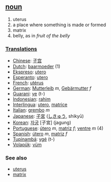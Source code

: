 == [[noun]] == 
# uterus
# a place where something is made or formed
# matrix
# belly, as in ''fruit of the belly''

=== [[Translations]] === 
* [[Chinese]]: [[子宫]]
* [[Dutch]]: [[baarmoeder]] (1)
* [[Ekspreso]]: [[utero]]
* [[Esperanto]]: [[utero]]
* [[French]]: [[utérus]] 
* [[German]]: [[Mutterleib]] ''m'', [[Gebärmutter]] ''f''
* [[Guarani]]: [[ye]] (t-)
* [[Indonesian]]: [[rahim]]
* [[Interlingua]]: [[utero]], [[matrice]]
* [[Italian]]: [[grembo]] ''m''
* [[Japanese]]: [[子宮]] ([[しきゅう]], shikyū)
* [[Korean]]: [[자궁]] [子宮] (jagung)
* [[Portuguese]]: [[útero]] ''m'', [[matriz]] ''f''; [[ventre]] ''m'' (4)
* [[Spanish]]: [[útero]] ''m'', [[matriz]] ''f''
* [[Tupinambá]]: [[ygé]] (t-)
* [[Volapük]]: [[vüm]]

=== See also ===
*[[uterus]]
*[[matrix]]
